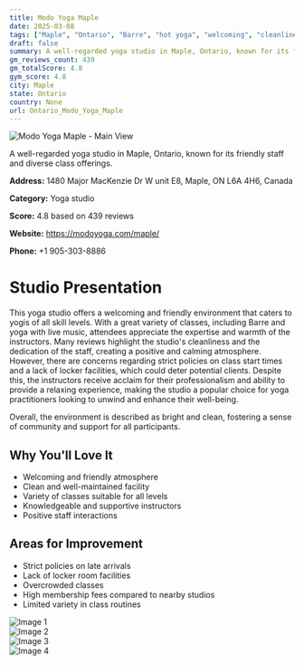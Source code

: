 ```yaml
---
title: Modo Yoga Maple
date: 2025-03-08
tags: ["Maple", "Ontario", "Barre", "hot yoga", "welcoming", "cleanliness", "Maple"]  
draft: false
summary: A well-regarded yoga studio in Maple, Ontario, known for its friendly staff and diverse class offerings.
gm_reviews_count: 439
gm_totalScore: 4.8
gym_score: 4.8
city: Maple
state: Ontario
country: None
url: Ontario_Modo_Yoga_Maple
---
```


<div className="aspect-[16/9] relative my-8">
  <img 
    src="https://lh5.googleusercontent.com/p/AF1QipNcj0DVl9a54UY73JLBuupiwyO7MTn0-MumMkB4=w1920-h1080-k-no"
    alt="Modo Yoga Maple - Main View"
    className="object-cover absolute inset-0 w-full h-full rounded-lg"
  />
</div>

A well-regarded yoga studio in Maple, Ontario, known for its friendly staff and diverse class offerings.

**Address:** 1480 Major MacKenzie Dr W unit E8, Maple, ON L6A 4H6, Canada

**Category:** Yoga studio

**Score:** 4.8 based on 439 reviews

**Website:** https://modoyoga.com/maple/

**Phone:** +1 905-303-8886

# Studio Presentation

This yoga studio offers a welcoming and friendly environment that caters to yogis of all skill levels. With a great variety of classes, including Barre and yoga with live music, attendees appreciate the expertise and warmth of the instructors. Many reviews highlight the studio's cleanliness and the dedication of the staff, creating a positive and calming atmosphere. However, there are concerns regarding strict policies on class start times and a lack of locker facilities, which could deter potential clients. Despite this, the instructors receive acclaim for their professionalism and ability to provide a relaxing experience, making the studio a popular choice for yoga practitioners looking to unwind and enhance their well-being.

Overall, the environment is described as bright and clean, fostering a sense of community and support for all participants.

## Why You'll Love It

- Welcoming and friendly atmosphere
- Clean and well-maintained facility
- Variety of classes suitable for all levels
- Knowledgeable and supportive instructors
- Positive staff interactions

## Areas for Improvement

- Strict policies on late arrivals
- Lack of locker room facilities
- Overcrowded classes
- High membership fees compared to nearby studios
- Limited variety in class routines

<div className="grid grid-cols-1 xl:grid-cols-2 gap-4 my-8">
<div className="aspect-[4/3] relative"><img src="https://lh3.googleusercontent.com/p/AF1QipN2TGYmCnJ-CL3iW_OYiVVSUztAI_LoFwMj8_oS=w1920-h1080-k-no-pi-0-ya281.2906-ro-0-fo100" alt="Image 1" className="object-cover absolute inset-0 w-full h-full rounded-lg" /></div>
<div className="aspect-[4/3] relative"><img src="https://lh3.googleusercontent.com/p/AF1QipN-1DM9OFn1a-BmhY8paSd9FAbfsJcAadknZpSW=w1920-h1080-k-no-pi-30.000002-ya105.65197-ro-0-fo100" alt="Image 2" className="object-cover absolute inset-0 w-full h-full rounded-lg" /></div>
<div className="aspect-[4/3] relative"><img src="https://lh5.googleusercontent.com/p/AF1QipNRRA8YOM1uUU0tUU-W93ivxqREPyMgZhZI9gup=w1920-h1080-k-no" alt="Image 3" className="object-cover absolute inset-0 w-full h-full rounded-lg" /></div>
<div className="aspect-[4/3] relative"><img src="https://lh5.googleusercontent.com/p/AF1QipMFNiRkyFKzPHNOqLf52qBiB9Wr93Rw3_OlB5VR=w1920-h1080-k-no" alt="Image 4" className="object-cover absolute inset-0 w-full h-full rounded-lg" /></div>
</div>